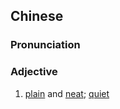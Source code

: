 ==Chinese==
{{zh-forms|s=素净}}

===Pronunciation===
{{zh-pron
|m=sùjing
|c=sou3 zing6
|mn=qz,xm,zz:sò͘-chēng
|cat=a
}}

===Adjective===
{{zh-adj}}

# [[plain]] and [[neat]]; [[quiet]]